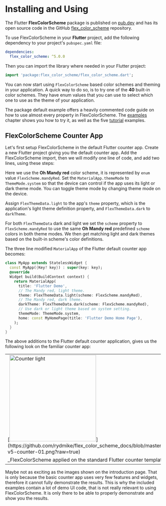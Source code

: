 # Installing and Using

The Flutter **FlexColorScheme** package is published on
[pub.dev](https://pub.dev/packages/flex_color_scheme) and has its open source
code in the GitHub [flex_color_scheme](https://github.com/rydmike/flex_color_scheme) repository.

To use FlexColorScheme in your **Flutter** project, add the following dependency
to your project's `pubspec.yaml` file:

```yaml
dependencies:
  flex_color_scheme: ^5.0.0
```

Then you can import the library where needed in your Flutter project:

```dart
import 'package:flex_color_scheme/flex_color_scheme.dart';
```

You can now start using `FlexColorScheme` based color schemes and theming
in your application. A quick way to do so, is to try one of the **40** built-in
color schemes. They have enum values that you can use to select
which one to use as the theme of your application.

The package default example offers a heavily commented code guide on how to use
almost every property in FlexColorScheme. The [examples](/examples) chapter
shows you how to try it, as well as the five [tutorial](/tutorial) examples.

## FlexColorScheme Counter App

Let's first setup FlexColorScheme in the default Flutter counter app.
Create a new Flutter project giving you the default counter app.
Add the FlexColorScheme import, then we will modify one line of code, and add
two lines, using these steps:

Here we use the **Oh Mandy red** color scheme, it is
represented by `enum` value `FlexScheme.mandyRed`. Set
the `MaterialApp.themeMode` to `ThemeMode.system` so that the device can
control if the app uses its light or dark theme mode. You can toggle theme
mode by changing theme mode on the device.

Assign `FlexThemeData.light` to the app's `theme` property, which is the
application's light theme definition property, and `FlexThemeData.dark`
to `darkTheme`.

For both `FlexThemeData` dark and light we set the `scheme` property to
`FlexScheme.mandyRed` to use the same **Oh Mandy red** predefined `scheme`
colors in both theme modes. We then get matching light and dark themes based on
the built-in scheme's color definitions.

The three line modified `MaterialApp` of the Flutter default counter app
becomes:

```dart
class MyApp extends StatelessWidget {
  const MyApp({Key? key}) : super(key: key);
  @override
  Widget build(BuildContext context) {
    return MaterialApp(
      title: 'Flutter Demo',
      // The Mandy red, light theme.
      theme: FlexThemeData.light(scheme: FlexScheme.mandyRed),
      // The Mandy red, dark theme.
      darkTheme: FlexThemeData.dark(scheme: FlexScheme.mandyRed),
      // Use dark or light theme based on system setting.
      themeMode: ThemeMode.system,
      home: const MyHomePage(title: 'Flutter Demo Home Page'),
    );
  }
}
```

The above additions to the Flutter default counter application, gives us the
following look on the familiar counter app:

<table>
  <tr>
    <td>[<img src="https://github.com/rydmike/flex_color_scheme_docs/blob/master/docs/images/fcs-v5-counter-01.png?raw=true" alt="Counter light" width="280"/>](https://github.com/rydmike/flex_color_scheme_docs/blob/master/docs/images/fcs-v5-counter-01.png?raw=true)</td>
    <td>[<img src="https://github.com/rydmike/flex_color_scheme_docs/blob/master/docs/images/fcs-v5-counter-02.png?raw=true" alt="Counter dark" width="280"/>](https://github.com/rydmike/flex_color_scheme_docs/blob/master/docs/images/fcs-v5-counter-02.png?raw=true)</td>
  </tr>
  <tr>
    <td colspan="2">_FlexColorScheme applied on the standard Flutter counter template_</td>
  </tr>
</table>

Maybe not as exciting as the images shown on the introduction page. That is only
because the basic counter app uses very few features and widgets, therefore it cannot fully
demonstrate the results. This is why the included examples contain a lot of
demo UI code, that is not really relevant to using FlexColorScheme. It is only
there to be able to properly demonstrate and show you the results.
